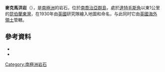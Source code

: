 {{coord|54|18|S|36|26|W|source:GNIS|display=title}}

'''麥克馬洪岩'''（{{lang-en|Mac Mahon Rock}}），是[[南極洲|南極洲]]的岩石，位於[[南喬治亞群島|南喬治亞群島]]，處於[[達特毛斯角|達特毛斯角]]以東1公里的[[昆伯蘭東灣|昆伯蘭東灣]]，在1930年由[[英國|英國]]研究隊繪入地圖和命名，与此同时它由[[英國海外領土|英國海外領土]]管轄。

==參考資料==
*{{cite gnis | type = antarid | id = 9249| name = MacMahon Rock | accessdate = 2013-07-22}}
*{{usgs-gazetteer|id=9249}}

{{Antarctica-geo-stub}}
[[Category:南極洲岩石|Category:南極洲岩石]]